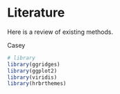 # Literature

Here is a review of existing methods.

Casey

```r
# library
library(ggridges)
library(ggplot2)
library(viridis)
library(hrbrthemes)

```

